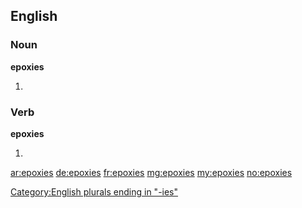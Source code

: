 ==English==

===Noun===
'''epoxies'''

# {{plural of|epoxy}}

[[Category:English plurals ending in "-ies"]]

===Verb===
'''epoxies'''

# {{third-person singular of|epoxy}}

[[ar:epoxies]]
[[de:epoxies]]
[[fr:epoxies]]
[[mg:epoxies]]
[[my:epoxies]]
[[no:epoxies]]